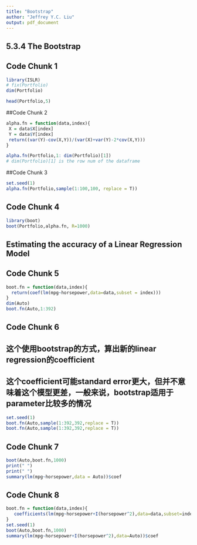 ```yaml
---
title: "Bootstrap"
author: "Jeffrey Y.C. Liu"
output: pdf_document
---
```


## 5.3.4 The Bootstrap
## Code Chunk 1
```r
library(ISLR)
# fix(Portfolio)
dim(Portfolio)
```
```r
head(Portfolio,5)
```

##Code Chunk 2
```r
alpha.fn = function(data,index){
 X = data$X[index]
 Y = data$Y[index]
 return((var(Y)-cov(X,Y))/(var(X)+var(Y)-2*cov(X,Y)))
}

alpha.fn(Portfolio,1: dim(Portfolio)[1])
# dim(Portfolio)[1] is the row num of the dataframe
```

##Code Chunk 3
```r
set.seed(1)
alpha.fn(Portfolio,sample(1:100,100, replace = T))
```

## Code Chunk 4
```r
library(boot)
boot(Portfolio,alpha.fn, R=1000)
```


## Estimating the accuracy of a Linear Regression Model
## Code Chunk 5
```r
boot.fn = function(data,index){
  return(coef(lm(mpg~horsepower,data=data,subset = index)))
}
dim(Auto)
boot.fn(Auto,1:392)
```

## Code Chunk 6
## 这个使用bootstrap的方式，算出新的linear regression的coefficient
## 这个coefficient可能standard error更大，但并不意味着这个模型更差，一般来说，bootstrap适用于parameter比较多的情况
```r
set.seed(1)
boot.fn(Auto,sample(1:392,392,replace = T))
boot.fn(Auto,sample(1:392,392,replace = T))
```


## Code Chunk 7
```r
boot(Auto,boot.fn,1000)
print(" ")
print(" ")
summary(lm(mpg~horsepower,data = Auto))$coef
```


## Code Chunk 8
```r
boot.fn = function(data,index){
   coefficients(lm(mpg~horsepower+I(horsepower^2),data=data,subset=index))
}
set.seed(1)
boot(Auto,boot.fn,1000)
summary(lm(mpg~horsepower+I(horsepower^2),data=Auto))$coef
```




